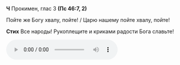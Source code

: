 **Ч** Прокимен, глас 3 **(Пс 46:7, 2)**

Пойте же Богу хвалу, пойте! / Царю нашему пойте хвалу, пойте!

**Стих** Все народы! Рукоплещите и криками радости Бога славьте!

<div ref={props.ref}>
    <audio controls>
        <source
            src="https://psmb-neos-resources.hb.bizmrg.com/target/psmb/d92c6fa86cf29549c5aad43ca40418475fd1ad47/%D0%93%D0%BB%D0%B0%D1%81%203.mp3"
            type="audio/mpeg"
        />
    </audio>
</div>
